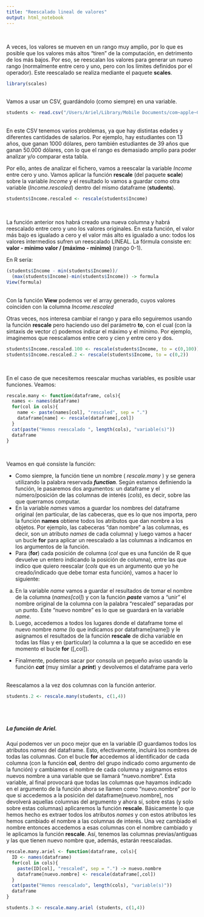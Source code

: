 ```yaml
---
title: "Reescalado lineal de valores"
output: html_notebook
---
```

\

A veces, los valores se mueven en un rango muy amplio, por lo que es posible que los valores más altos "tiren" de la computación, en detrimento de los más bajos. Por eso, se reescalan los valores para generar un nuevo rango (normalmente entre cero y uno, pero con los límites definidos por el operador). 
Este reescalado se realiza mediante el paquete **scales**.

```r
library(scales)
```
\
Vamos a usar un CSV, guardándolo (como siempre) en una variable.

```r
students <- read.csv("/Users/Ariel/Library/Mobile Documents/com~apple~CloudDocs/AADD/DataScience-con-RStudio/Datos/tema1/data-conversion.csv")
```
\
En este CSV tenemos varios problemas, ya que hay distintas edades y diferentes cantidades de salarios. Por ejemplo, hay estudiantes con 13 años, que ganan 1000 dólares, pero también estudiantes de 39 años que ganan 50.000 dólares, con lo que el rango es demasiado amplio para poder analizar y/o comparar esta tabla.

Por ello, antes de analizar el fichero, vamos a reescalar la variable _Income_ entre cero y uno. Vamos aplicar la función **rescale** (del paquete **scale**) sobre la variable _Income_ y el resultado lo vamos a guardar como otra variable (_Income.rescaled_) dentro del mismo dataframe (**students**).

```r
students$Income.rescaled <- rescale(students$Income)
```
\

La función anterior nos habrá creado una nueva columna y habrá reescalado entre cero y uno los valores originales. En esta función, el valor más bajo es igualado a cero y el valor más alto es igualado a uno: todos los valores intermedios sufren un reescalado LINEAL.
La fórmula consiste en:
\
**valor - mínimo valor / (máximo - mínimo)** (rango 0-1). 
\

En R sería:

```r
(students$Income - min(students$Income))/
  (max(students$Income)-min(students$Income)) -> formula
View(formula)
```
\
Con la función **View** podemos ver el array generado, cuyos valores coinciden con la columna _Income.rescaled_
\

Otras veces, nos interesa cambiar el rango y para ello seguiremos usando la función **rescale** pero haciendo uso del parámetro **to**, con el cual (con la sintaxis de vector $c$) podemos indicar el máximo y el mínimo. Por ejemplo, imaginemos que reescalamos entre cero y cien y entre cero y dos.

```r
students$Income.rescaled.100 <- rescale(students$Income, to = c(0,100))
students$Income.rescaled.2 <- rescale(students$Income, to = c(0,2))
```
\

En el caso de que necesitemos reescalar muchas variables, es posible usar funciones. Veamos:

```r
rescale.many <- function(dataframe, cols){
  names <- names(dataframe)
  for(col in cols){
    name <- paste(names[col], "rescaled", sep = ".")
    dataframe[name] <- rescale(dataframe[,col])
  }
  cat(paste("Hemos reescalado ", length(cols), "variable(s)"))
  dataframe
}
```
\

Veamos en qué consiste la función:

* Como siempre, la función tiene un nombre ( _rescale.many_ ) y se genera utilizando la palabra reservada _**function**_. Según estamos definiendo la función, le pasaremos dos argumentos: un dataframe y el número/posición de las columnas de interés (_cols_), es decir, sobre las que querramos computar.
* En la variable _names_ vamos a guardar los nombres del dataframe original (en particular, de las cabeceras, que es lo que nos importa, pero la función **names** obtiene todos los atributos que dan nombre a los objetos. Por ejemplo, las cabeceras "dan nombre" a las columnas, es decir, son un atributo _names_ de cada columna) y luego vamos a hacer un bucle **for** para aplicar un reescalado a las columnas a indicamos en los argumentos de la función.
* Para (**for**) cada posición de columna (_col_ que es una función de R que devuelve un entero indicando la posición de columna), entre las que indico que quiero reescalar (_cols_ que es un argumento que yo he creado/indicado que debe tomar esta función), vamos a hacer lo siguiente:
a) En la variable _name_ vamos a guardar el resultados de tomar el nombre de la columna (_names[col]_) y con la función _**paste**_ vamos a "unir" el nombre original de la columna con la palabra "rescaled" separadas por un punto. Este "nuevo nombre" es lo que se guardará en la variable _name_.
b) Luego, accedemos a todos los lugares donde el dataframe tome el nuevo nombre _name_ (lo que indicamos por dataframe[name]) y le asignamos el resultados de la función **rescale** de dicha variable en todas las filas y en (particular) la columna a la que se accedido en ese momento el bucle **for** ([,col]).
* Finalmente, podemos sacar por consola un pequeño aviso usando la función _**cat**_ (muy similar a _**print**_) y devolvemos el dataframe para verlo

\
Reescalamos a la vez dos columnas con la función anterior.

```r
students.2 <- rescale.many(students, c(1,4))
```
\
\

##### La función de Ariel.

Aquí podemos ver un poco mejor que en la variable _ID_ guardamos todos los atributos _names_ del dataframe. Esto, efectivamente, incluirá los nombres de todas las columnas. Con el bucle **for** accedemos al identificador de cada columna (con la función **col**, dentro del grupo indicado como argumento de la función) y cambiamos el nombre de cada columna y asignamos estos nuevos nombre a una variable que se llamará "nuevo.nombre". Esta variable, al final provocará que todas las columnas que hayamos indicado en el argumento de la función ahora se llamen como "nuevo.nombre" por lo que si accedemos a la posición del dataframe[nuevo.nombre], nos devolverá aquellas columnas del argumento y ahora sí, sobre estas (y solo sobre estas columnas) aplicaremos la función **rescale**. Básicamente lo que hemos hecho es extraer todos los atributos _names_ y con estos atributos les hemos cambiado el nombre a las columnas de interés. Una vez cambiado el nombre entonces accedemos a esas columnas con el nombre cambiado y le aplicamos la función **rescale**. Así, tenemos las columnas previas/antiguas y las que tienen nuevo nombre que, además, estarán reescaladas.

```r
rescale.many.ariel <- function(dataframe, cols){
  ID <- names(dataframe)
  for(col in cols){
    paste(ID[col], "rescaled", sep = ".") -> nuevo.nombre
    dataframe[nuevo.nombre] <- rescale(dataframe[,col])
  }
  cat(paste("Hemos reescalado", length(cols), "variable(s)"))
  dataframe
}
```



```r
students.3 <- rescale.many.ariel (students, c(1,4))
```















